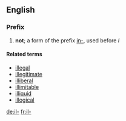 {{see|il|IL|-il-|.il|îl}}
==English==

===Prefix===
{{infl|en|prefix}}

# '''not'''; a form of the prefix [[in-]], used before ''l''

====Related terms====
*[[illegal]]
*[[illegitimate]]
*[[illiberal]]
*[[illimitable]]
*[[illiquid]]
*[[illogical]]

[[de:il-]]
[[fr:il-]]
